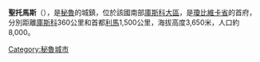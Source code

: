 '''聖托馬斯'''（{{lang-es|Santo Tomás}}），是[[秘魯|秘魯]]的城鎮，位於該國南部[[庫斯科大區|庫斯科大區]]，是[[瓊比維卡省|瓊比維卡省]]的首府，分別距離[[庫斯科|庫斯科]]360公里和首都[[利馬|利馬]]1,500公里，海拔高度3,650米，人口約8,000。

{{Peru-geo-stub}}
[[Category:秘魯城市|Category:秘魯城市]]